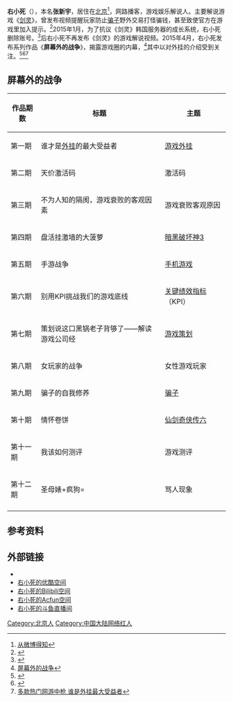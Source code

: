 {{Notability Unreferenced |time=2015-08-18T09:37:29+00:00}}
{{expand|time=2015-08-18}}
{{Infobox person
| 姓名       = 右小死
| 外文名     = 
| 圖像       = 
| 圖像大小   = 
| 圖像替代   = 
| 圖像說明   = 
| 原文名     = 
| 語系       = 
| 本名       = 张新宇
| 出生日期   = 
| 出生地     =
| 國籍       = {{PRC}}
| 籍貫       = <!-- （僅限部分地區人士使用） -->
| 別名       = 
| 種族       = 
| 語言       = 
| 公民權     = 
| 教育程度   = 
| 母校       = [[北方工业大学|北方工业大学]]
| 職業       = [[游戏解说|游戏解说]]
| 活躍時期   = 2014年~2015年
| 僱主       = 
| 組織       = 
| 機構       = 
| 知名原因   = 进行游戏解说、揭露游戏圈内幕
| 獲獎       = 
| 網站       = 
| 腳註       = 
| 寬度       = 
}}
'''右小死'''（{{bd|？||||}}），本名'''张新宇'''，居住在[[北京|北京]]<ref>[http://weibo.com/p/1005052017225255/home?from=page_100505&mod=TAB#_rnd1439906042283 从微博得知]</ref>，网路播客，游戏娱乐解说人。主要解说游戏《[[剑灵|剑灵]]》，曾发布视频提醒玩家防止[[骗子|骗子]]野外交易打怪骗钱，甚至致使官方在游戏里加入提示。<ref>{{Cite web |url=http://bns.duowan.com/1410/277915678312.html |title=右小死防骗视频渐出成效 GM提示防骗系统 |access-date=2015-08-18 |archive-url=https://web.archive.org/web/20170301102412/http://bns.duowan.com/1410/277915678312.html |archive-date=2017-03-01 |dead-url=yes }}</ref>2015年1月，为了抗议《剑灵》韩国服务器的成长系统，右小死删除账号。<ref>{{Cite web |url=http://bns.duowan.com/1501/284860585366.html |title=抗议韩服武器成长系统 右小死怒删帐号 |access-date=2015-08-18 |archive-url=https://web.archive.org/web/20150426080928/http://bns.duowan.com/1501/284860585366.html |archive-date=2015-04-26 |dead-url=yes }}</ref>后右小死不再发布《剑灵》的游戏解说视频。2015年4月，右小死发布系列作品《'''屏幕外的战争'''》，揭露游戏圈的内幕，<ref>[http://since1995.org/the-screen-of-the-war.html 屏幕外的战争]{{dead link|date=2017年12月 |bot=InternetArchiveBot |fix-attempted=yes }}</ref>其中以对外挂的介绍受到关注。<ref>{{Cite web |url=http://pc.tgbus.com/info_57/70175/ |title=暴雪重拳出击大规模封号 "魔兽兄弟"已到尽头 |accessdate=2015-08-19 |archive-date=2015-09-18 |archive-url=https://web.archive.org/web/20150918235815/http://pc.tgbus.com/info_57/70175/ |dead-url=no }}</ref><ref>{{Cite web |url=http://games.sina.com.cn/zhuanqu/z/2015-05-29/zq-icczmvup2512633.shtml |title=游戏行业背后的潜规则 从魔兽封百万账号想到的 |accessdate=2015-08-19 |archive-date=2015-08-14 |archive-url=https://web.archive.org/web/20150814140046/http://games.sina.com.cn/zhuanqu/z/2015-05-29/zq-icczmvup2512633.shtml |dead-url=no }}</ref><ref>[http://games.sina.com.cn/o/z/bns/2015-05-04/1043617054.shtml 多款热门网游中枪 谁是外挂最大受益者]</ref>

==屏幕外的战争==
{| class="wikitable"
|-
! 作品期数 !! 标题 !! 主题
|-
|第一期
|谁才是[[外挂|外挂]]的最大受益者
|[[游戏外挂|游戏外挂]]
|-
|第二期
|天价激活码
|激活码
|-
|第三期
|不为人知的隔阂，游戏衰败的客观因素
|游戏衰败客观原因
|-
|第四期
|盘活挂激墙的大菠萝
|[[暗黑破坏神3|暗黑破坏神3]]
|-
|第五期
|手游战争
|[[手机游戏|手机游戏]]
|-
|第六期
|别用KPI挑战我们的游戏底线
|[[关键绩效指标|关键绩效指标]]（KPI）
|-
|第七期
|策划说这口黑锅老子背够了——解读游戏公司经
|[[游戏设计师|游戏策划]]
|-
|第八期
|女玩家的战争
|女性游戏玩家
|-
|第九期
|骗子的自我修养
|[[骗子|骗子]]
|-
|第十期
|情怀卷饼
|[[仙剑奇侠传六|仙剑奇侠传六]]
|-
|第十一期
|我该如何测评
|游戏测评
|-
|第十二期
|圣母婊+疯狗=
|骂人现象
|-
|}

== 参考资料 ==
<references />

==外部链接==
*{{新浪微博|右小死}}
*[http://i.youku.com/u/UNTI2ODQ5ODA4/videos 右小死的优酷空间]{{Wayback|url=http://i.youku.com/u/UNTI2ODQ5ODA4/videos |date=20150621055811 }}
*[http://space.bilibili.com/433351#!/index 右小死的Bilibili空间]{{Wayback|url=http://space.bilibili.com/433351#!/index |date=20151006092150 }}
*[https://web.archive.org/web/20150905061921/http://www.acfun.tv/u/1372218.aspx 右小死的Acfun空间]
*[http://www.douyutv.com/ios 右小死的斗鱼直播间]{{Wayback|url=http://www.douyutv.com/ios |date=20150901154751 }}
[[Category:北京人|Category:北京人]]
[[Category:中国大陆网络红人|Category:中国大陆网络红人]]